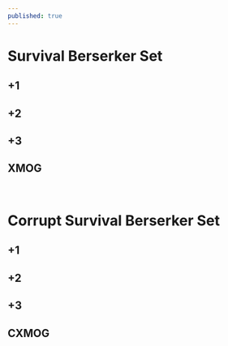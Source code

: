 ```yaml
---
published: true
---
```


# Survival Berserker Set
## +1
<Card id="1313201"/>
<Card id="1323201"/>
<Card id="1333201"/>

## +2
<Card id="1313202"/>
<Card id="1323202"/>
<Card id="1333202"/>

## +3
<Card id="1313203"/>
<Card id="1323203"/>
<Card id="1333203"/>

## XMOG
<Card id="1313204"/>
<Card id="1323204"/>
<Card id="1333204"/>

<br>

# Corrupt Survival Berserker Set
## +1
<Card id="1313211"/>
<Card id="1323211"/>
<Card id="1333211"/>

## +2
<Card id="1313212"/>
<Card id="1323212"/>
<Card id="1333212"/>

## +3
<Card id="1313213"/>
<Card id="1323213"/>
<Card id="1333213"/>

## CXMOG
<Card id="1313214"/>
<Card id="1323214"/>
<Card id="1333214"/>
